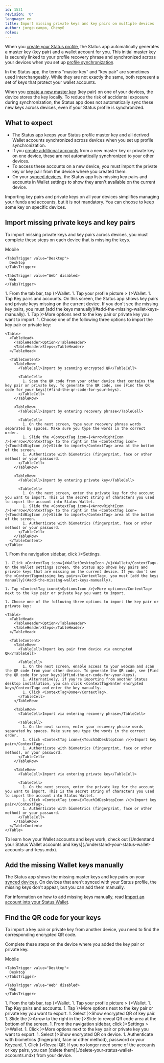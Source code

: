 ```yaml
---
id: 1531
revision: '0'
language: en
title: Import missing private keys and key pairs on multiple devices
author: jorge-campo, Cheny0
roles: 
---
```


When you [create your Status profile](../getting-started/run-the-status-app-for-the-first-time.mdx), the Status app automatically generates a master key (key pair) and a wallet account for you. This initial master key is securely linked to your profile recovery phrase and synchronized across your devices when you set up [profile synchronization](../profile/sync-your-profile-across-devices.mdx).

<Admonition type="info">
  In the Status app, the terms "master key" and "key pair" are sometimes used interchangeably. While they are not exactly the same, both represent a set of keys that protect your wallet accounts.
</Admonition>

When you [create a new master key](./organize-funds-and-accounts-with-a-new-master-key.mdx) (key pair) on one of your devices, the device stores the key locally. To reduce the risk of accidental exposure during synchronization, the Status app does not automatically sync these new keys across devices, even if your Status profile is synchronized.

## What to expect

- The Status app keeps your Status profile master key and all derived Wallet accounts synchronized across devices when you set up profile synchronization.
- If you [create additional accounts](./create-wallet-accounts.mdx) from a new master key or private key on one device, these are not automatically synchronized to your other devices.
- To access these accounts on a new device, you must import the private key or key pair from the device where you created them.
- On your [synced devices](../profile/sync-your-profile-across-devices.mdx), the Status app lists missing key pairs and accounts in Wallet settings to show they aren't available on the current device.

<Admonition type="tip">
  Importing key pairs and private keys on all your devices simplifies managing your funds and accounts, but it is not mandatory. You can choose to keep some key on specific devices.
</Admonition>

## Import missing private keys and key pairs

To import missing private keys and key pairs across devices, you must complete these steps on each device that is missing the keys.

<Tabs defaultValue="Mobile">
  <TabsList size={32}>
    <TabsTrigger value="Mobile">
      Mobile
    </TabsTrigger>

    <TabsTrigger value="Desktop">
      Desktop
    </TabsTrigger>

    <TabsTrigger value="Web" disabled>
      Web
    </TabsTrigger>
  </TabsList>

  <TabsContent value="Mobile">
    1. From the tab bar, tap <ContextTag icon={<WalletIcon />}>Wallet</ContextTag>.
    1. Tap your profile picture > <ContextTag icon={<WalletIcon />}>Wallet</ContextTag>.
    1. Tap <ContextTag>Key pairs and accounts</ContextTag>. On this screen, the Status app shows key pairs and private keys missing on the current device. If you don't see the <ContextTag>missing key pairs</ContextTag>, you must [add the keys manually](#add-the-missing-wallet-keys-manually).
    1. Tap <ContextTag icon={<OptionsIcon />}>More options</ContextTag> next to the key pair or private key you want to import.
    1. Choose one of the following three options to import the key pair or private key:

    <Table>
      <TableHead>
        <TableHeader>Option</TableHeader>
        <TableHeader>Steps</TableHeader>
      </TableHead>

      <TableContent>
        <TableRow>
          <TableCell>Import by scanning encrypted QR</TableCell>

          <TableCell>
            1. Scan the QR code from your other device that contains the key pair or private key. To generate the QR code, see [Find the QR code for your keys](#find-the-qr-code-for-your-keys).
          </TableCell>
        </TableRow>

        <TableRow>
          <TableCell>Import by entering recovery phrase</TableCell>

          <TableCell>
            1. On the next screen, type your recovery phrase words separated by spaces. Make sure you type the words in the correct order.
            1. Slide the <ContextTag icon={<ArrowRightIcon />}>Arrow</ContextTag> to the right in the <ContextTag icon={<TouchIdBigIcon />}>Slide to import</ContextTag> area at the bottom of the screen.
            1. Authenticate with biometrics (fingerprint, face or other method) or your password.
          </TableCell>
        </TableRow>

        <TableRow>
          <TableCell>Import by entering private key</TableCell>

          <TableCell>
            1. On the next screen, enter the private key for the account you want to import. This is the secret string of characters you used to import the account into Status Wallet.
            1. Slide the <ContextTag icon={<ArrowRightIcon />}>Arrow</ContextTag> to the right in the <ContextTag icon={<TouchIdBigIcon />}>Slide to import</ContextTag> area at the bottom of the screen.
            1. Authenticate with biometrics (fingerprint, face or other method) or your password.
          </TableCell>
        </TableRow>
      </TableContent>
    </Table>
  </TabsContent>

  <TabsContent value="Desktop">
    1. From the navigation sidebar, click <ContextTag icon={<SettingsDesktopIcon />}>Settings</ContextTag>.

    1. Click <ContextTag icon={<WalletDesktopIcon />}>Wallet</ContextTag>. On the Wallet settings screen, the Status app shows key pairs and private keys that are missing on the current device. If you don't see the <ContextTag>missing key pairs</ContextTag>, you must [add the keys manually](#add-the-missing-wallet-keys-manually).

    1. Tap <ContextTag icon={<OptionsIcon />}>More options</ContextTag> next to the key pair or private key you want to import.

    1. Choose one of the following three options to import the key pair or private key:

    <Table>
      <TableHead>
        <TableHeader>Option</TableHeader>
        <TableHeader>Steps</TableHeader>
      </TableHead>

      <TableContent>
        <TableRow>
          <TableCell>Import key pair from device via encrypted QR</TableCell>

          <TableCell>
            1. On the next screen, enable access to your webcam and scan the QR code from your other device. To generate the QR code, see [Find the QR code for your keys](#find-the-qr-code-for-your-keys).
            1. Alternatively, if you're importing from another Status desktop installation, you can click <ContextTag>Enter encrypted key</ContextTag> and enter the key manually.
            1. Click <ContextTag>Done</ContextTag>.
          </TableCell>
        </TableRow>

        <TableRow>
          <TableCell>Import via entering recovery phrase</TableCell>

          <TableCell>
            1. On the next screen, enter your recovery phrase words separated by spaces. Make sure you type the words in the correct order.
            1. Click <ContextTag icon={<TouchIdDesktopIcon />}>Import key pair</ContextTag>.
            1. Authenticate with biometrics (fingerprint, face or other method), or your password.
          </TableCell>
        </TableRow>

        <TableRow>
          <TableCell>Import via entering private key</TableCell>

          <TableCell>
            1. On the next screen, enter the private key for the account you want to import. This is the secret string of characters you used to import the account into Status Wallet.
            1. Click <ContextTag icon={<TouchIdDesktopIcon />}>Import key pair</ContextTag>.
            1. Authenticate with biometrics (fingerprint, face or other method) or your password.
          </TableCell>
        </TableRow>
      </TableContent>
    </Table>
  </TabsContent>
</Tabs>

<Admonition type="info">
  To learn how your Wallet accounts and keys work, check out [Understand your Status Wallet accounts and keys](./understand-your-status-wallet-accounts-and-keys.mdx).
</Admonition>

## Add the missing Wallet keys manually

The Status app shows the missing master keys and key pairs on your [synced devices](../profile/sync-your-profile-across-devices.mdx). On devices that aren't synced with your Status profile, the missing keys don't appear, but you can add them manually.

For information on how to add missing keys manually, read [Import an account into your Status Wallet](./import-an-account-into-your-status-wallet.mdx).

## Find the QR code for your keys

To import a key pair or private key from another device, you need to find the corresponding encrypted QR code.

Complete these steps on the device where you added the key pair or private key.

<Tabs defaultValue="Mobile">
  <TabsList size={32}>
    <TabsTrigger value="Mobile">
      Mobile
    </TabsTrigger>

    <TabsTrigger value="Desktop">
      Desktop
    </TabsTrigger>

    <TabsTrigger value="Web" disabled>
      Web
    </TabsTrigger>
  </TabsList>

  <TabsContent value="Mobile">
    1. From the tab bar, tap <ContextTag icon={<WalletIcon />}>Wallet</ContextTag>.
    1. Tap your profile picture > <ContextTag icon={<WalletIcon />}>Wallet</ContextTag>.
    1. Tap <ContextTag>Key pairs and accounts</ContextTag>.
    1. Tap <ContextTag icon={<OptionsIcon />}>More options</ContextTag> next to the key pair or private key you want to export.
    1. Select <ContextTag icon={<QrCodeIcon />}>Show encrypted QR of key pair</ContextTag>.
    1. Slide the <ContextTag icon={<ArrowRightIcon />}>Arrow</ContextTag> to the right in the <ContextTag icon={<PasswordIcon />}>Slide to reveal QR code</ContextTag> area at the bottom of the screen.
  </TabsContent>

  <TabsContent value="Desktop">
    1. From the navigation sidebar, click <ContextTag icon={<SettingsDesktopIcon />}>Settings</ContextTag> > <ContextTag icon={<WalletDesktopIcon />}>Wallet</ContextTag>.
    1. Click <ContextTag icon={<MoreDesktopIcon />}>More options</ContextTag> next to the key pair or private key you want to export.
    1. Select <ContextTag icon={<QrDesktopIcon />}>Show encrypted QR on device</ContextTag>.
    1. Authenticate with biometrics (fingerprint, face or other method), password or your Keycard.
    1. Click <ContextTag icon={<ShowDesktopIcon />}>Reveal QR</ContextTag>.
  </TabsContent>
</Tabs>

<Admonition type="info">
  If you no longer need some of the accounts or key pairs, you can [delete them](./delete-your-status-wallet-accounts.mdx) from your device.
</Admonition>
